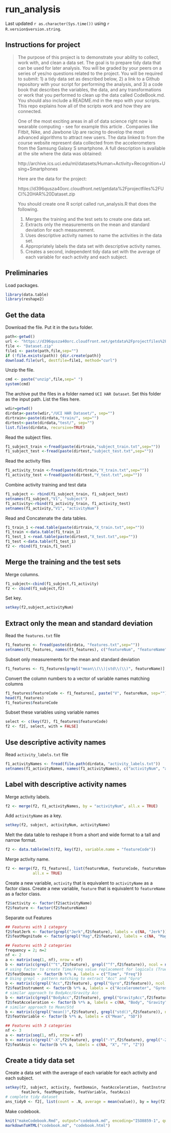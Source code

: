run_analysis
============
Last updated `r as.character(Sys.time())` using `r R.version$version.string`.


Instructions for project
------------------------

> The purpose of this project is to demonstrate your ability to collect, work with, and clean a data set. The goal is to prepare tidy data that can be used for later analysis. You will be graded by your peers on a series of yes/no questions related to the project. You will be required to submit: 1) a tidy data set as described below, 2) a link to a Github repository with your script for performing the analysis, and 3) a code book that describes the variables, the data, and any transformations or work that you performed to clean up the data called CodeBook.md. You should also include a README.md in the repo with your scripts. This repo explains how all of the scripts work and how they are connected.  
> 
> One of the most exciting areas in all of data science right now is wearable computing - see for example this article . Companies like Fitbit, Nike, and Jawbone Up are racing to develop the most advanced algorithms to attract new users. The data linked to from the course website represent data collected from the accelerometers from the Samsung Galaxy S smartphone. A full description is available at the site where the data was obtained: 
> 
> http://archive.ics.uci.edu/ml/datasets/Human+Activity+Recognition+Using+Smartphones 
> 
> Here are the data for the project: 
> 
> https://d396qusza40orc.cloudfront.net/getdata%2Fprojectfiles%2FUCI%20HAR%20Dataset.zip 
> 
> You should create one R script called run_analysis.R that does the following. 
> 
> 1. Merges the training and the test sets to create one data set.
> 2. Extracts only the measurements on the mean and standard deviation for each measurement.
> 3. Uses descriptive activity names to name the activities in the data set.
> 4. Appropriately labels the data set with descriptive activity names.
> 5. Creates a second, independent tidy data set with the average of each variable for each activity and each subject. 
> 



Preliminaries
-------------

Load packages.

```r
library(data.table)
library(reshape2)
```

Get the data
------------

Download the file. Put it in the `Data` folder. 

```r
path<-getwd()
url <- "https://d396qusza40orc.cloudfront.net/getdata%2Fprojectfiles%2FUCI%20HAR%20Dataset.zip"
file <- "Dataset.zip"
file1 <- paste(path,file,sep="")
if (!file.exists(path)) {dir.create(path)}
download.file(url, destfile=file1, method="curl")
```

Unzip the file. 

```r
cmd <- paste("unzip",file,sep=" ")
system(cmd)
```

The archive put the files in a folder named `UCI HAR Dataset`. Set this folder as the input path. List the files here.

```r
wdir=getwd()
dirdata<-paste(wdir,"/UCI HAR Dataset/", sep="")
dirtrain<-paste(dirdata,"train/", sep="")
dirtest<-paste(dirdata,"test/", sep="") 
list.files(dirdata, recursive=TRUE)
```

Read the subject files.

```r
f1_subject_train <-fread(paste(dirtrain,"subject_train.txt",sep=""))
f1_subject_test <-fread(paste(dirtest,"subject_test.txt",sep=""))
```

Read the activity files

```r
f1_activity_train <-fread(paste(dirtrain,"Y_train.txt",sep=""))
f1_activity_test <-fread(paste(dirtest,"Y_test.txt",sep=""))
```

Combine activity training and test data 

```r
f1_subject <- rbind(f1_subject_train, f1_subject_test)
setnames(f1_subject,"V1", "subject")
f1_activity<-rbind(f1_activity_train, f1_activity_test)
setnames(f1_activity,"V1", "activityNum")
```

Read and Concatenate the data tables.

```r
f1_train_1 <-read.table(paste(dirtrain,"X_train.txt",sep=""))
f1_train <-data.table(f1_train_1)
f1_test_1 <-read.table(paste(dirtest,"X_test.txt",sep=""))
f1_test <-data.table(f1_test_1)
f2 <- rbind(f1_train,f1_test)
```

Merge the training and the test sets
------------------------------------

Merge columns.

```r
f1_subject<-cbind(f1_subject,f1_activity)
f2 <- cbind(f1_subject,f2)
```

Set key.

```r
setkey(f2,subject,activityNum)
```

Extract only the mean and standard deviation
--------------------------------------------

Read the `features.txt` file

```r
f1_features <- fread(paste(dirdata, "features.txt",sep=""))
setnames(f1_features, names(f1_features), c("featureNum", "featureName"))
```

Subset only measurements for the mean and standard deviation

```r
f1_features <- f1_features[grepl("mean\\(\\)|std\\(\\)", featureName)]
```

Convert the column numbers to a vector of variable names matching columns

```r
f1_features$featureCode <- f1_features[, paste("V", featureNum, sep="")]
head(f1_features)
f1_features$featureCode
```

Subset these variables using variable names

```r
select <- c(key(f2), f1_features$featureCode)
f2 <- f2[, select, with = FALSE]
```


Use descriptive activity names
------------------------------

Read `activity_labels.txt` file

```r
f1_activityNames <- fread(file.path(dirdata, "activity_labels.txt"))
setnames(f1_activityNames, names(f1_activityNames), c("activityNum", "activityName"))
```


Label with descriptive activity names
-----------------------------------------------------------------

Merge activity labels.

```r
f2 <- merge(f2, f1_activityNames, by = "activityNum", all.x = TRUE)
```

Add `activityName` as a key.

```r
setkey(f2, subject, activityNum, activityName)
```

Melt the data table to reshape it from a short and wide format to a tall and narrow format.

```r
f2 <- data.table(melt(f2, key(f2), variable.name = "featureCode"))
```

Merge activity name.

```r
f2 <- merge(f2, f1_features[, list(featureNum, featureCode, featureName)], by = "featureCode", 
            all.x = TRUE)
```

Create a new variable, `activity` that is equivalent to `activityName` as a factor class.
Create a new variable, `feature` that is equivalent to `featureName` as a factor class.

```r
f2$activity <- factor(f2$activityName)
f2$feature <- factor(f2$featureName)
```

Separate out Features

```r
## Features with 1 category
f2$featJerk <- factor(grepl("Jerk",f2$feature), labels = c(NA, "Jerk"))
f2$featMagnitude <- factor(grepl("Mag",f2$feature), labels = c(NA, "Magnitude"))

## Features with 2 categories
frequency = 2; n=2
nf <- 2
a <- matrix(seq(1, nf), nrow = nf)
b <- matrix(c(grepl("^t",f2$feature), grepl("^f",f2$feature)), ncol = nrow(a))
# using factor to create Time/Freq value replacement for logicals (True/False on grep)
f2$featDomain <- factor(b %*% a, labels = c("Time", "Freq"))
# Using grepl - pattern matching to extract "Acc" and "Gyro"
b <- matrix(c(grepl("Acc",f2$feature), grepl("Gyro",f2$feature)), ncol = nrow(a))
f2$featInstrument <- factor(b %*% a, labels = c("Accelerometer", "Gyroscope"))
# similar approach to BodyAcc/Gravity Acc
b <- matrix(c(grepl("BodyAcc",f2$feature), grepl("GravityAcc",f2$feature)), ncol = nrow(a))
f2$featAcceleration <- factor(b %*% a, labels = c(NA, "Body", "Gravity"))
# similar approach to Mean/Std
b <- matrix(c(grepl("mean()",f2$feature), grepl("std()",f2$feature)), ncol = nrow(a))
f2$featVariable <- factor(b %*% a, labels = c("Mean", "SD"))

## Features with 3 categories
nf <- 3
a <- matrix(seq(1, nf), nrow = nf)
b <- matrix(c(grepl("-X",f2$feature), grepl("-Y",f2$feature), grepl("-Z",f2$feature)), ncol = nrow(a))
f2$featAxis <- factor(b %*% a, labels = c(NA, "X", "Y", "Z"))
```

Create a tidy data set
----------------------

Create a data set with the average of each variable for each activity and each subject.

```r
setkey(f2, subject, activity, featDomain, featAcceleration, featInstrument, 
       featJerk, featMagnitude, featVariable, featAxis)
# complete tidy dataset
ans_tidy0 <- f2[, list(count = .N, average = mean(value)), by = key(f2)]
```

Make codebook.

```r
knit("makeCodebook.Rmd", output="codebook.md", encoding="ISO8859-1", quiet=TRUE)
markdownToHTML("codebook.md", "codebook.html")
```

